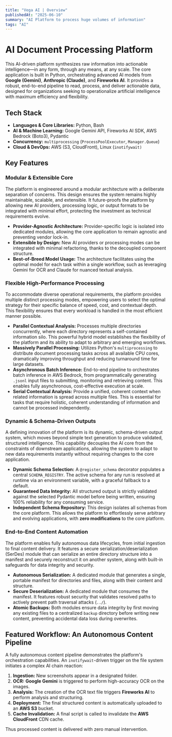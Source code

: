 ```yaml
---
title: "Vega AI | Overview"
publishedAt: "2025-06-10"
summary: "AI Platform to process huge volumes of information"
tags: "AI"
---
```


# AI Document Processing Platform

This AI-driven platform synthesizes raw information into actionable intelligence—in any form, through any means, at any scale. The core application is built in Python, orchestrating advanced AI models from **Google (Gemini)**, **Anthropic (Claude)**, and **Fireworks AI**. It provides a robust, end-to-end pipeline to read, process, and deliver actionable data, designed for organizations seeking to operationalize artificial intelligence with maximum efficiency and flexibility.

## Tech Stack

* **Languages & Core Libraries:** Python, Bash  
* **AI & Machine Learning:** Google Gemini API, Fireworks AI SDK, AWS Bedrock (Boto3), Pydantic  
* **Concurrency:** `multiprocessing` (`ProcessPoolExecutor`, `Manager.Queue`)  
* **Cloud & DevOps:** AWS (S3, CloudFront), Linux (`inotifywait)`



## Key Features

### Modular & Extensible Core

The platform is engineered around a modular architecture with a deliberate separation of concerns. This design ensures the system remains highly maintainable, scalable, and extensible. It future-proofs the platform by allowing new AI providers, processing logic, or output formats to be integrated with minimal effort, protecting the investment as technical requirements evolve.

* **Provider-Agnostic Architecture:** Provider-specific logic is isolated into dedicated modules, allowing the core application to remain agnostic and preventing vendor lock-in.  
* **Extensible by Design:** New AI providers or processing modes can be integrated with minimal refactoring, thanks to the decoupled component structure.  
* **Best-of-Breed Model Usage:** The architecture facilitates using the optimal model for each task within a single workflow, such as leveraging Gemini for OCR and Claude for nuanced textual analysis.

### Flexible High-Performance Processing

To accommodate diverse operational requirements, the platform provides multiple distinct processing modes, empowering users to select the optimal strategy for their specific balance of speed, cost, and contextual depth. This flexibility ensures that every workload is handled in the most efficient manner possible.

* **Parallel Contextual Analysis:** Processes multiple directories concurrently, where each directory represents a self-contained information silo. This powerful hybrid model establishes the flexibility of the platform and its ability to adapt to arbitrary and emerging workflows.  
* **Massively Parallel Processing:** Utilizes Python's `multiprocessing` to distribute document processing tasks across all available CPU cores, dramatically improving throughput and reducing turnaround time for large datasets.  
* **Asynchronous Batch Inference:** End-to-end pipeline to orchestrates batch inference in AWS Bedrock, from programmatically generating `.jsonl` input files to submitting, monitoring and retrieving content. This enables fully asynchronous, cost-effective execution at scale.  
* **Serial Contextual Analysis:** Provide a unified, coherent context when related information is spread across multiple files. This is essential for tasks that require holistic, coherent understanding of information and cannot be processed independently.



### Dynamic & Schema-Driven Outputs

A defining innovation of the platform is its dynamic, schema-driven output system, which moves beyond simple text generation to produce validated, structured intelligence. This capability decouples the AI core from the constraints of downstream applications, allowing the system to adapt to new data requirements instantly without requiring changes to the core application.

* **Dynamic Schema Selection:** A `@register_schema` decorator populates a central `SCHEMA_REGISTRY`. The active schema for any run is resolved at runtime via an environment variable, with a graceful fallback to a default.  
* **Guaranteed Data Integrity:** All structured output is strictly validated against the selected Pydantic model before being written, ensuring 100% reliability for any consuming service.  
* **Independent Schema Repository:** This design isolates all schemas from the core platform. This allows the platform to effortlessly serve arbitrary and evolving applications, with **zero modifications** to the core platform.

### End-to-End Content Automation

The platform enables fully autonomous data lifecycles, from initial ingestion to final content delivery. It features a secure serialization/deserialization (SerDes) module that can serialize an entire directory structure into a manifest and securely reconstruct it on another system, along with built-in safeguards for data integrity and security.

* **Autonomous Serialization:** A dedicated module that generates a single, portable manifest for directories and files, along with their content and structure.  
* **Secure Deserialization:** A dedicated module that consumes the manifest. It features robust security that validates resolved paths to actively prevent path traversal attacks (`../`).  
* **Atomic Backups:** Both modules ensure data integrity by first moving any existing files to a centralized `backup` directory before writing new content, preventing accidental data loss during overwrites.



## Featured Workflow: An Autonomous Content Pipeline

A fully autonomous content pipeline demonstrates the platform's orchestration capabilities. An `inotifywait`\-driven trigger on the file system initiates a complex AI chain reaction:

1. **Ingestion:** New screenshots appear in a designated folder.  
2. **OCR:** **Google Gemini** is triggered to perform high-accuracy OCR on the images.  
3. **Analysis:** The creation of the OCR text file triggers **Fireworks AI** to perform analysis and structuring.  
4. **Deployment:** The final structured content is automatically uploaded to an **AWS S3** bucket.  
5. **Cache Invalidation:** A final script is called to invalidate the **AWS CloudFront** CDN cache.

Thus processed content is delivered with zero manual intervention.

